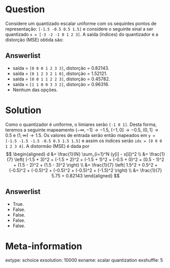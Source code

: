 

Question
========
Considere um quantizado escalar uniforme com os sequintes pontos de representação: 
`[-1.5 -0.5 0.5 1.5]` e considere o seguinte sinal a ser quantizado
`x = [-3 -2 -1 0 1 2 3]`. A saída (índices) do quantizador e a distorção (MSE) obtida são:


Answerlist
----------
* saída = `[0 0 0 1 2 3 3]`, distorção = 0.82143.
* saída = `[0 1 2 3 2 1 0]`, distorção = 1.52121. 
* saída = `[0 0 1 1 2 2 3]`, distorção = 0.45782.
* saída = `[1 1 0 0 3 3 2]`, distorção = 0.96316.
* Nenhum das opções.


Solution
========
Como o quantizador é uniforme, o limiares serão `[-1 0 1]`. Desta forma, 
teremos a seguinte mapeamento 
$(-\infty,-1] \rightarrow -1.5$, 
$(-1,0] \rightarrow -0.5$,
$(0,1] \rightarrow 0.5$ e 
$(1,\infty) \rightarrow 1.5$.
Os valores de entrada serão então mapeados em `y = [-1.5 -1.5 -1.5 -0.5 0.5 1.5 1.5]` e assim
os índices serão `idx = [0 0 0 1 2 3 4]`.
A distormão (MSE) é dada por 
$$
\begin{aligned}
d &= \frac{1}{N} \sum_{i=1}^N (y[i] - x[i])^2 \\
  &= \frac{1}{7} \left( (-1.5 + 3)^2 + (-1.5 + 2)^2 + (-1.5 + 1)^2 + (-0.5 + 0)^2 + (0.5 - 1)^2 + (1.5 - 2)^2 + (1.5 - 3)^2 \right) \\
  &= \frac{1}{7} \left( 1.5^2 + 0.5^2 + (-0.5)^2 + (-0.5)^2 + (-0.5)^2 + (-0.5)^2 + (-1.5)^2 \right) \\
  &= \frac{1}{7} 5.75 = 0.82143
\end{aligned}
$$


Answerlist
----------
* True. 
* False. 
* False.
* False.
* False.

Meta-information
================
extype: schoice
exsolution: 10000
exname: scalar quantization
exshuffle: 5
